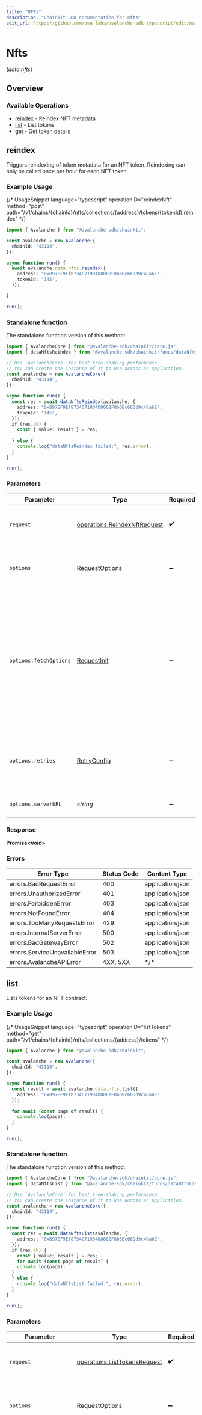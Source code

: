 ```yaml
---
title: "NFTs"
description: "Chainkit SDK documentation for nfts"
edit_url: https://github.com/ava-labs/avalanche-sdk-typescript/edit/main/chainkit/docs/sdks/nfts/README.md
---
```


# Nfts
(*data.nfts*)

## Overview

### Available Operations

* [reindex](#reindex) - Reindex NFT metadata
* [list](#list) - List tokens
* [get](#get) - Get token details

## reindex

Triggers reindexing of token metadata for an NFT token. Reindexing can only be called once per hour for each NFT token.

### Example Usage

{/*  UsageSnippet language="typescript" operationID="reindexNft" method="post" path="/v1/chains/\{chainId\}/nfts/collections/\{address\}/tokens/\{tokenId\}:reindex"  */}
```typescript
import { Avalanche } from "@avalanche-sdk/chainkit";

const avalanche = new Avalanche({
  chainId: "43114",
});

async function run() {
  await avalanche.data.nfts.reindex({
    address: "0xB97EF9Ef8734C71904D8002F8b6Bc66Dd9c48a6E",
    tokenId: "145",
  });

}

run();
```

### Standalone function

The standalone function version of this method:

```typescript
import { AvalancheCore } from "@avalanche-sdk/chainkit/core.js";
import { dataNftsReindex } from "@avalanche-sdk/chainkit/funcs/dataNftsReindex.js";

// Use `AvalancheCore` for best tree-shaking performance.
// You can create one instance of it to use across an application.
const avalanche = new AvalancheCore({
  chainId: "43114",
});

async function run() {
  const res = await dataNftsReindex(avalanche, {
    address: "0xB97EF9Ef8734C71904D8002F8b6Bc66Dd9c48a6E",
    tokenId: "145",
  });
  if (res.ok) {
    const { value: result } = res;
    
  } else {
    console.log("dataNftsReindex failed:", res.error);
  }
}

run();
```

### Parameters

| Parameter                                                                                                                                                                      | Type                                                                                                                                                                           | Required                                                                                                                                                                       | Description                                                                                                                                                                    |
| ------------------------------------------------------------------------------------------------------------------------------------------------------------------------------ | ------------------------------------------------------------------------------------------------------------------------------------------------------------------------------ | ------------------------------------------------------------------------------------------------------------------------------------------------------------------------------ | ------------------------------------------------------------------------------------------------------------------------------------------------------------------------------ |
| `request`                                                                                                                                                                      | [operations.ReindexNftRequest](https://github.com/ava-labs/avalanche-sdk-typescript/blob/main/chainkit/models/operations/reindexnftrequest.md)                                                                                                   | :heavy_check_mark:                                                                                                                                                             | The request object to use for the request.                                                                                                                                     |
| `options`                                                                                                                                                                      | RequestOptions                                                                                                                                                                 | :heavy_minus_sign:                                                                                                                                                             | Used to set various options for making HTTP requests.                                                                                                                          |
| `options.fetchOptions`                                                                                                                                                         | [RequestInit](https://developer.mozilla.org/en-US/docs/Web/API/Request/Request#options)                                                                                        | :heavy_minus_sign:                                                                                                                                                             | Options that are passed to the underlying HTTP request. This can be used to inject extra headers for examples. All `Request` options, except `method` and `body`, are allowed. |
| `options.retries`                                                                                                                                                              | [RetryConfig](https://github.com/ava-labs/avalanche-sdk-typescript/blob/main/chainkit/lib/utils/retryconfig.md)                                                                                                                                  | :heavy_minus_sign:                                                                                                                                                             | Enables retrying HTTP requests under certain failure conditions.                                                                                                               |
| `options.serverURL`                                                                                                                                                            | *string*                                                                                                                                                                       | :heavy_minus_sign:                                                                                                                                                             | An optional server URL to use.                                                                                                                                                 |

### Response

**Promise\<void\>**

### Errors

| Error Type                     | Status Code                    | Content Type                   |
| ------------------------------ | ------------------------------ | ------------------------------ |
| errors.BadRequestError         | 400                            | application/json               |
| errors.UnauthorizedError       | 401                            | application/json               |
| errors.ForbiddenError          | 403                            | application/json               |
| errors.NotFoundError           | 404                            | application/json               |
| errors.TooManyRequestsError    | 429                            | application/json               |
| errors.InternalServerError     | 500                            | application/json               |
| errors.BadGatewayError         | 502                            | application/json               |
| errors.ServiceUnavailableError | 503                            | application/json               |
| errors.AvalancheAPIError       | 4XX, 5XX                       | \*/\*                          |

## list

Lists tokens for an NFT contract.

### Example Usage

{/*  UsageSnippet language="typescript" operationID="listTokens" method="get" path="/v1/chains/\{chainId\}/nfts/collections/\{address\}/tokens"  */}
```typescript
import { Avalanche } from "@avalanche-sdk/chainkit";

const avalanche = new Avalanche({
  chainId: "43114",
});

async function run() {
  const result = await avalanche.data.nfts.list({
    address: "0xB97EF9Ef8734C71904D8002F8b6Bc66Dd9c48a6E",
  });

  for await (const page of result) {
    console.log(page);
  }
}

run();
```

### Standalone function

The standalone function version of this method:

```typescript
import { AvalancheCore } from "@avalanche-sdk/chainkit/core.js";
import { dataNftsList } from "@avalanche-sdk/chainkit/funcs/dataNftsList.js";

// Use `AvalancheCore` for best tree-shaking performance.
// You can create one instance of it to use across an application.
const avalanche = new AvalancheCore({
  chainId: "43114",
});

async function run() {
  const res = await dataNftsList(avalanche, {
    address: "0xB97EF9Ef8734C71904D8002F8b6Bc66Dd9c48a6E",
  });
  if (res.ok) {
    const { value: result } = res;
    for await (const page of result) {
    console.log(page);
  }
  } else {
    console.log("dataNftsList failed:", res.error);
  }
}

run();
```

### Parameters

| Parameter                                                                                                                                                                      | Type                                                                                                                                                                           | Required                                                                                                                                                                       | Description                                                                                                                                                                    |
| ------------------------------------------------------------------------------------------------------------------------------------------------------------------------------ | ------------------------------------------------------------------------------------------------------------------------------------------------------------------------------ | ------------------------------------------------------------------------------------------------------------------------------------------------------------------------------ | ------------------------------------------------------------------------------------------------------------------------------------------------------------------------------ |
| `request`                                                                                                                                                                      | [operations.ListTokensRequest](https://github.com/ava-labs/avalanche-sdk-typescript/blob/main/chainkit/models/operations/listtokensrequest.md)                                                                                                   | :heavy_check_mark:                                                                                                                                                             | The request object to use for the request.                                                                                                                                     |
| `options`                                                                                                                                                                      | RequestOptions                                                                                                                                                                 | :heavy_minus_sign:                                                                                                                                                             | Used to set various options for making HTTP requests.                                                                                                                          |
| `options.fetchOptions`                                                                                                                                                         | [RequestInit](https://developer.mozilla.org/en-US/docs/Web/API/Request/Request#options)                                                                                        | :heavy_minus_sign:                                                                                                                                                             | Options that are passed to the underlying HTTP request. This can be used to inject extra headers for examples. All `Request` options, except `method` and `body`, are allowed. |
| `options.retries`                                                                                                                                                              | [RetryConfig](https://github.com/ava-labs/avalanche-sdk-typescript/blob/main/chainkit/lib/utils/retryconfig.md)                                                                                                                                  | :heavy_minus_sign:                                                                                                                                                             | Enables retrying HTTP requests under certain failure conditions.                                                                                                               |
| `options.serverURL`                                                                                                                                                            | *string*                                                                                                                                                                       | :heavy_minus_sign:                                                                                                                                                             | An optional server URL to use.                                                                                                                                                 |

### Response

**Promise\<[operations.ListTokensResponse](https://github.com/ava-labs/avalanche-sdk-typescript/blob/main/chainkit/models/operations/listtokensresponse.md)\>**

### Errors

| Error Type                     | Status Code                    | Content Type                   |
| ------------------------------ | ------------------------------ | ------------------------------ |
| errors.BadRequestError         | 400                            | application/json               |
| errors.UnauthorizedError       | 401                            | application/json               |
| errors.ForbiddenError          | 403                            | application/json               |
| errors.NotFoundError           | 404                            | application/json               |
| errors.TooManyRequestsError    | 429                            | application/json               |
| errors.InternalServerError     | 500                            | application/json               |
| errors.BadGatewayError         | 502                            | application/json               |
| errors.ServiceUnavailableError | 503                            | application/json               |
| errors.AvalancheAPIError       | 4XX, 5XX                       | \*/\*                          |

## get

Gets token details for a specific token of an NFT contract.

### Example Usage

{/*  UsageSnippet language="typescript" operationID="getTokenDetails" method="get" path="/v1/chains/\{chainId\}/nfts/collections/\{address\}/tokens/\{tokenId\}"  */}
```typescript
import { Avalanche } from "@avalanche-sdk/chainkit";

const avalanche = new Avalanche({
  chainId: "43114",
});

async function run() {
  const result = await avalanche.data.nfts.get({
    address: "0xB97EF9Ef8734C71904D8002F8b6Bc66Dd9c48a6E",
    tokenId: "145",
  });

  console.log(result);
}

run();
```

### Standalone function

The standalone function version of this method:

```typescript
import { AvalancheCore } from "@avalanche-sdk/chainkit/core.js";
import { dataNftsGet } from "@avalanche-sdk/chainkit/funcs/dataNftsGet.js";

// Use `AvalancheCore` for best tree-shaking performance.
// You can create one instance of it to use across an application.
const avalanche = new AvalancheCore({
  chainId: "43114",
});

async function run() {
  const res = await dataNftsGet(avalanche, {
    address: "0xB97EF9Ef8734C71904D8002F8b6Bc66Dd9c48a6E",
    tokenId: "145",
  });
  if (res.ok) {
    const { value: result } = res;
    console.log(result);
  } else {
    console.log("dataNftsGet failed:", res.error);
  }
}

run();
```

### Parameters

| Parameter                                                                                                                                                                      | Type                                                                                                                                                                           | Required                                                                                                                                                                       | Description                                                                                                                                                                    |
| ------------------------------------------------------------------------------------------------------------------------------------------------------------------------------ | ------------------------------------------------------------------------------------------------------------------------------------------------------------------------------ | ------------------------------------------------------------------------------------------------------------------------------------------------------------------------------ | ------------------------------------------------------------------------------------------------------------------------------------------------------------------------------ |
| `request`                                                                                                                                                                      | [operations.GetTokenDetailsRequest](https://github.com/ava-labs/avalanche-sdk-typescript/blob/main/chainkit/models/operations/gettokendetailsrequest.md)                                                                                         | :heavy_check_mark:                                                                                                                                                             | The request object to use for the request.                                                                                                                                     |
| `options`                                                                                                                                                                      | RequestOptions                                                                                                                                                                 | :heavy_minus_sign:                                                                                                                                                             | Used to set various options for making HTTP requests.                                                                                                                          |
| `options.fetchOptions`                                                                                                                                                         | [RequestInit](https://developer.mozilla.org/en-US/docs/Web/API/Request/Request#options)                                                                                        | :heavy_minus_sign:                                                                                                                                                             | Options that are passed to the underlying HTTP request. This can be used to inject extra headers for examples. All `Request` options, except `method` and `body`, are allowed. |
| `options.retries`                                                                                                                                                              | [RetryConfig](https://github.com/ava-labs/avalanche-sdk-typescript/blob/main/chainkit/lib/utils/retryconfig.md)                                                                                                                                  | :heavy_minus_sign:                                                                                                                                                             | Enables retrying HTTP requests under certain failure conditions.                                                                                                               |
| `options.serverURL`                                                                                                                                                            | *string*                                                                                                                                                                       | :heavy_minus_sign:                                                                                                                                                             | An optional server URL to use.                                                                                                                                                 |

### Response

**Promise\<[operations.GetTokenDetailsResponse](https://github.com/ava-labs/avalanche-sdk-typescript/blob/main/chainkit/models/operations/gettokendetailsresponse.md)\>**

### Errors

| Error Type                     | Status Code                    | Content Type                   |
| ------------------------------ | ------------------------------ | ------------------------------ |
| errors.BadRequestError         | 400                            | application/json               |
| errors.UnauthorizedError       | 401                            | application/json               |
| errors.ForbiddenError          | 403                            | application/json               |
| errors.NotFoundError           | 404                            | application/json               |
| errors.TooManyRequestsError    | 429                            | application/json               |
| errors.InternalServerError     | 500                            | application/json               |
| errors.BadGatewayError         | 502                            | application/json               |
| errors.ServiceUnavailableError | 503                            | application/json               |
| errors.AvalancheAPIError       | 4XX, 5XX                       | \*/\*                          |